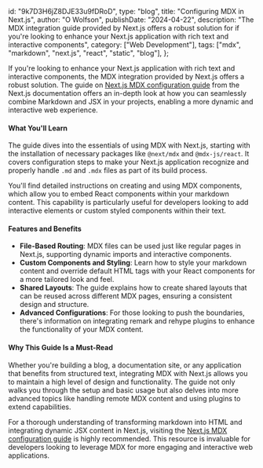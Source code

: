   id: "9k7D3H6jZ8DJE33u9fDRoD",
  type: "blog",
  title: "Configuring MDX in Next.js",
  author: "O Wolfson",
  publishDate: "2024-04-22",
  description:
    "The MDX integration guide provided by Next.js offers a robust solution for if you're looking to enhance your Next.js application with rich text and interactive components",
  category: ["Web Development"],
  tags: ["mdx", "markdown", "next.js", "react", "static", "blog"],
};

If you're looking to enhance your Next.js application with rich text and interactive components, the MDX integration provided by Next.js offers a robust solution. The guide on [Next.js MDX configuration guide](https://nextjs.org/docs/app/building-your-application/configuring/mdx) from the Next.js documentation offers an in-depth look at how you can seamlessly combine Markdown and JSX in your projects, enabling a more dynamic and interactive web experience.

#### What You'll Learn

The guide dives into the essentials of using MDX with Next.js, starting with the installation of necessary packages like `@next/mdx` and `@mdx-js/react`. It covers configuration steps to make your Next.js application recognize and properly handle `.md` and `.mdx` files as part of its build process.

You'll find detailed instructions on creating and using MDX components, which allow you to embed React components within your markdown content. This capability is particularly useful for developers looking to add interactive elements or custom styled components within their text.

#### Features and Benefits

- **File-Based Routing**: MDX files can be used just like regular pages in Next.js, supporting dynamic imports and interactive components.
- **Custom Components and Styling**: Learn how to style your markdown content and override default HTML tags with your React components for a more tailored look and feel.
- **Shared Layouts**: The guide explains how to create shared layouts that can be reused across different MDX pages, ensuring a consistent design and structure.
- **Advanced Configurations**: For those looking to push the boundaries, there's information on integrating remark and rehype plugins to enhance the functionality of your MDX content.

#### Why This Guide Is a Must-Read

Whether you're building a blog, a documentation site, or any application that benefits from structured text, integrating MDX with Next.js allows you to maintain a high level of design and functionality. The guide not only walks you through the setup and basic usage but also delves into more advanced topics like handling remote MDX content and using plugins to extend capabilities.

For a thorough understanding of transforming markdown into HTML and integrating dynamic JSX content in Next.js, visiting the [Next.js MDX configuration guide](https://nextjs.org/docs/app/building-your-application/configuring/mdx) is highly recommended. This resource is invaluable for developers looking to leverage MDX for more engaging and interactive web applications.
